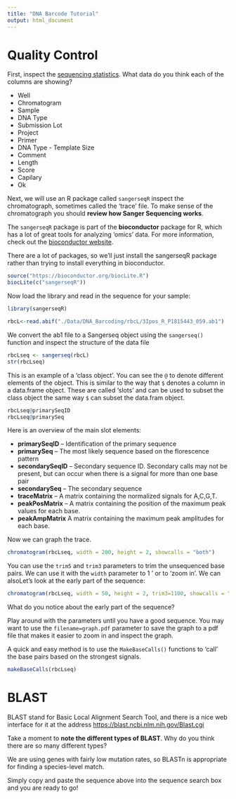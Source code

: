 ```yaml
---
title: "DNA Barcode Tutorial"
output: html_document
---
```


# Quality Control

First, inspect the [sequencing statistics](./Data/BarcodePlateStats.csv). What data do you think each of the columns are showing?

  * Well	
  * Chromatogram
  * Sample
  * DNA Type
  * Submission Lot	
  * Project	
  * Primer	
  * DNA Type - Template Size	
  * Comment	
  * Length	
  * Score	
  * Capilary	
  * Ok

Next, we will use an R package called `sangerseqR` inspect the chromatograph, sometimes called the 'trace' file. To make sense of the chromatograph you should __review how Sanger Sequencing works__.

The `sangerseqR` package is part of the __bioconductor__ package for R, which has a lot of great tools for analyzing 'omics' data. For more information, check out the [bioconductor website](https://www.bioconductor.org/).

There are a lot of packages, so we'll just install the sangerseqR package rather than trying to install everything in bioconductor.

```r
source("https://bioconductor.org/biocLite.R")
biocLite(c("sangerseqR"))
```

Now load the library and read in the sequence for your sample:

```r
library(sangerseqR)

rbcL<-read.abif("./Data/DNA_Barcoding/rbcL/3Ipos_R_P1815443_059.ab1")
```

We convert the ab1 file to a Sangerseq object using the `sangerseq()` function and inspect the structure of the data file

```r
rbcLseq <- sangerseq(rbcL)
str(rbcLseq)
```

This is an example of a 'class object'. You can see the `@` to denote different elements of the object. This is similar to the way that `$` denotes a column in a data.frame object. These are called 'slots' and can be used to subset the class object the same way `$` can subset the data.fram object. 

```r
rbcLseq@primarySeqID
rbcLseq@primarySeq
```

Here is an overview of the main slot elements:

  * __primarySeqID__ -- Identification of the primary sequence
  * __primarySeq__ -- The most likely sequence based on the florescence pattern
  * __secondarySeqID__ -- Secondary sequence ID. Secondary calls may not be present, but can occur when there is a signal for more than one base pair 
  * __secondarySeq__ -- The secondary sequence
  * __traceMatrix__ -- A matrix containing the normalized signals for A,C,G,T.
  * __peakPosMatrix__ -- A matrix containing the position of the maximum peak values for each base.
  * __peakAmpMatrix__ A matrix containing the maximum peak amplitudes for each base. 

Now we can graph the trace.

```r
chromatogram(rbcLseq, width = 200, height = 2, showcalls = "both")
```

You can use the `trim5` and `trim3` parameters to trim the unsequenced base pairs. We can use it with the `width` parameter to 1 ' or to 'zoom in'. We can alsoLet's look at the early part of the sequence:

```r
chromatogram(rbcLseq, width = 50, height = 2, trim3=1100, showcalls = "both")
```

What do you notice about the early part of the sequence?

Play around with the parameters until you have a good sequence. You may want to use the `filename=graph.pdf` parameter to save the graph to a pdf file that makes it easier to zoom in and inspect the graph.

A quick and easy method is to use the `MakeBaseCalls()` functions to 'call' the base pairs based on the strongest signals.

```r
makeBaseCalls(rbcLseq)
```

# BLAST

BLAST stand for Basic Local Alignment Search Tool, and there is a nice web interface for it at the address [https://blast.ncbi.nlm.nih.gov/Blast.cgi](https://blast.ncbi.nlm.nih.gov/Blast.cgi)

Take a moment to __note the different types of BLAST__. Why do you think there are so many different types?

We are using genes with fairly low mutation rates, so BLASTn is appropriate for finding a species-level match.

Simply copy and paste the sequence above into the sequence search box and you are ready to go!











